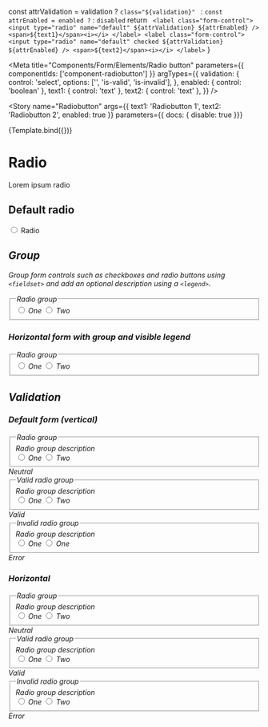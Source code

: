 
  const attrValidation = validation ? `class="${validation}" ` : ``
  const attrEnabled = enabled ? `` : `disabled`
  return `
    <label class="form-control">
      <input type="radio" name="default" ${attrValidation} ${attrEnabled} />
      <span>${text1}</span><i></i>
    </label>
    <label class="form-control">
      <input type="radio" name="default" checked ${attrValidation} ${attrEnabled} />
      <span>${text2}</span><i></i>
    </label>`
}

<Meta
  title="Components/Form/Elements/Radio button"
  parameters={{
    componentIds: ['component-radiobutton']
  }}
  argTypes={{
    validation: {
      control: 'select',
      options: ['', 'is-valid', 'is-invalid'],
    },
    enabled: {
      control: 'boolean'
    },
    text1: { control: 'text' },
    text2: { control: 'text' },
  }} />

<Story
  name="Radiobutton"
  args={{
    text1: 'Radiobutton 1',
    text2: 'Radiobutton 2',
    enabled: true
  }}
  parameters={{ docs: { disable: true }}}
>
  {Template.bind({})}
</Story>

# Radio

Lorem ipsum radio

## Default radio
<Canvas>
  <label class="form-control">
    <input type="radio"/>
    <span>Radio</span><i/>
  </label>
</Canvas>

## Group
Group form controls such as checkboxes and radio buttons using `<fieldset>` and add an optional description using a `<legend>`.

<Canvas>
  <form>
    <div class="form-group">
      <fieldset>
        <legend class="sr-only">Radio group</legend>
        <div>
          <label class="form-control">
            <input type="radio" name="radioGroup"/>
            <span>One</span><i/>
          </label>
          <label class="form-control">
            <input type="radio" name="radioGroup"/>
            <span>Two</span><i/>
          </label>
        </div>
      </fieldset>
    </div>
  </form>
</Canvas>

### Horizontal form with group and visible legend
<Canvas>
  <form class="horizontal">
    <div class="form-group">
      <fieldset aria-describedby="radioGroupHelp">
        <legend>Radio group</legend>
        <div>
          <label class="form-control">
            <input type="radio" name="horizontal"/>
            <span>One</span><i/>
          </label>
          <label class="form-control">
            <input type="radio" name="horizontal"/>
            <span>Two</span><i/>
          </label>
        </div>
      </fieldset>
    </div>
  </form>
</Canvas>



## Validation
### Default form (vertical)
<Canvas>
  <form>
    <div class="form-group">
      <fieldset aria-describedby="radioGroupHelp">
        <legend>Radio group</legend>
        <span id="radioGroupHelp" class="form-info">Radio group description</span>
        <div>
          <label class="form-control">
            <input required type="radio" name="radioGroupNormal"/>
            <span>One</span><i/>
          </label>
          <label class="form-control">
            <input required type="radio" name="radioGroupNormal" required/>
            <span>Two</span><i/>
          </label>
        </div>
      </fieldset>
      <span class="form-info">Neutral</span>
    </div>
    <div class="form-group">
      <fieldset aria-describedby="radioGroupHelp1" class="is-valid">
        <legend>Valid radio group</legend>
        <span id="radioGroupHelp1" class="form-info">Radio group description</span>
        <div>
          <label class="form-control">
            <input required class="is-valid" name="radioGroupValid" type="radio"/>
            <span>One</span><i/>
          </label>
          <label class="form-control">
            <input required class="is-valid" name="radioGroupValid" type="radio" required/>
            <span>Two</span><i/>
          </label>
        </div>
      </fieldset>
      <span class="form-info">Valid</span>
    </div>
    <div class="form-group">
      <fieldset aria-describedby="radioGroupHelp2" class="is-invalid">
        <legend>Invalid radio group</legend>
        <span class="form-info">Radio group description</span>
        <div>
          <label class="form-control">
            <input required class="is-invalid" name="radioGroupInvalid" type="radio"/>
            <span>One</span><i/>
          </label>
          <label class="form-control">
            <input required class="is-invalid" name="radioGroupInvalid" type="radio" required/>
            <span>One</span><i/>
          </label>
        </div>
      </fieldset>
      <span class="form-info">Error</span>
    </div>
  </form>
</Canvas>

### Horizontal
<Canvas>
  <form class="horizontal">
    <div class="form-group">
      <fieldset aria-describedby="radioGroupHelp">
        <legend>Radio group</legend>
        <span id="radioGroupHelp" class="form-info">Radio group description</span>
        <div>
          <label class="form-control">
            <input required type="radio" name="radioGroupNormalHorizontal"/>
            <span>One</span><i/>
          </label>
          <label class="form-control">
            <input required type="radio" name="radioGroupNormalHorizontal" required/>
            <span>Two</span><i/>
          </label>
        </div>
      </fieldset>
      <span class="form-info">Neutral</span>
    </div>
    <div class="form-group">
      <fieldset aria-describedby="radioGroupHelp1" class="is-valid">
        <legend>Valid radio group</legend>
        <span id="radioGroupHelp1" class="form-info">Radio group description</span>
        <div>
          <label class="form-control">
            <input required class="is-valid" name="radioGroupValidHorizontal" type="radio"/>
            <span>One</span><i/>
          </label>
          <label class="form-control">
            <input required class="is-valid" name="radioGroupValidHorizontal" type="radio" required/>
            <span>Two</span><i/>
          </label>
        </div>
      </fieldset>
      <span class="form-info">Valid</span>
    </div>
    <div class="form-group">
      <fieldset aria-describedby="radioGroupHelp2" class="is-invalid">
        <legend>Invalid radio group</legend>
        <span class="form-info">Radio group description</span>
        <div>
          <label class="form-control">
            <input required class="is-invalid" name="radioGroupInvalidHorizontal" type="radio"/>
            <span>One</span><i/>
          </label>
          <label class="form-control">
            <input required class="is-invalid" name="radioGroupInvalidHorizontal" type="radio" required/>
            <span>Two</span><i/>
          </label>
        </div>
      </fieldset>
      <span class="form-info">Error</span>
    </div>
  </form>
</Canvas>
